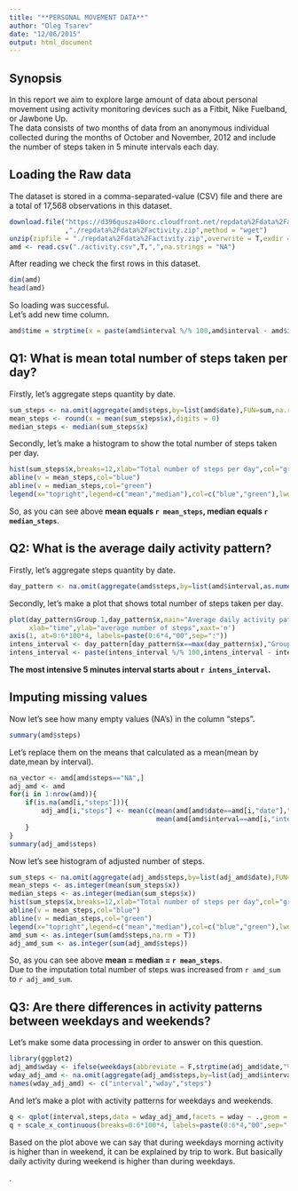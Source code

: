 ```yaml
---
title: "**PERSONAL MOVEMENT DATA**"
author: "Oleg Tsarev"
date: "12/06/2015"
output: html_document
---
```


## **Synopsis**
In this report we aim to explore large amount of data about personal movement using activity monitoring devices such as a Fitbit, Nike Fuelband, or Jawbone Up.  
The data consists of two months of data from an anonymous individual collected during the months of October and November, 2012 and include the number of steps taken in 5 minute intervals each day.  
  
## **Loading the Raw data**
The dataset is stored in a comma-separated-value (CSV) file and there are a total of 17,568 observations in this dataset.  
```r
download.file("https://d396qusza40orc.cloudfront.net/repdata%2Fdata%2Factivity.zip"
              ,"./repdata%2Fdata%2Factivity.zip",method = "wget")
unzip(zipfile = "./repdata%2Fdata%2Factivity.zip",overwrite = T,exdir = "./")
amd <- read.csv("./activity.csv",T,",",na.strings = "NA")
```
After reading we check the first rows in this dataset.
```r
dim(amd)
head(amd)
```
So loading was successful.  
Let's add new time column.  
```r
amd$time = strptime(x = paste(amd$interval %/% 100,amd$interval - amd$interval %/% 100 * 100),format = "%H %M")
```

## **Q1: What is mean total number of steps taken per day?**
Firstly, let's aggregate steps quantity by date.
```r
sum_steps <- na.omit(aggregate(amd$steps,by=list(amd$date),FUN=sum,na.rm=T))
mean_steps <- round(x = mean(sum_steps$x),digits = 0)
median_steps <- median(sum_steps$x)
```
Secondly, let's make a histogram to show the total number of steps taken per day.
```r
hist(sum_steps$x,breaks=12,xlab="Total number of steps per day",col="grey",main="Histogram of total number of steps per day")
abline(v = mean_steps,col="blue")
abline(v = median_steps,col="green")
legend(x="topright",legend=c("mean","median"),col=c("blue","green"),lwd=3,bty="n")
```
  
So, as you can see above **mean equals `r mean_steps`, median equals `r median_steps`**.  

## **Q2: What is the average daily activity pattern?**
Firstly, let's aggregate steps quantity by date.
```r
day_pattern <- na.omit(aggregate(amd$steps,by=list(amd$interval,as.numeric(amd$time)),FUN=mean,na.rm=T))
```
Secondly, let's make a plot that shows total number of steps taken per day.
```r
plot(day_pattern$Group.1,day_pattern$x,main="Average daily activity pattern",type="l",
     xlab="time",ylab="average number of steps",xaxt='n')
axis(1, at=0:6*100*4, labels=paste(0:6*4,"00",sep=":"))
intens_interval <- day_pattern[day_pattern$x==max(day_pattern$x),"Group.1"]
intens_interval <- paste(intens_interval %/% 100,intens_interval - intens_interval %/% 100 * 100,sep=":")
```
**The most intensive 5 minutes interval starts about `r intens_interval`.**  

## **Imputing missing values**
Now let's see how many empty values (NA's) in the column "steps".
```r
summary(amd$steps)
```
Let's replace them on the means that calculated as a mean(mean by date,mean by interval).
```r
na_vector <- amd[amd$steps=="NA",]
adj_amd <- amd
for(i in 1:nrow(amd)){
    if(is.na(amd[i,"steps"])){
        adj_amd[i,"steps"] <- mean(c(mean(amd[amd$date==amd[i,"date"],"steps"],na.rm=T),
                                     mean(amd[amd$interval==amd[i,"interval"],"steps"],na.rm=T)),na.rm=T)
    }
}
summary(adj_amd$steps)
```
Now let's see histogram of adjusted number of steps.  
```r
sum_steps <- na.omit(aggregate(adj_amd$steps,by=list(adj_amd$date),FUN=sum,na.rm=T))
mean_steps <- as.integer(mean(sum_steps$x))
median_steps <- as.integer(median(sum_steps$x))
hist(sum_steps$x,breaks=12,xlab="Total number of steps per day",col="grey",main="Histogram of total number of steps per day")
abline(v = mean_steps,col="blue")
abline(v = median_steps,col="green")
legend(x="topright",legend=c("mean","median"),col=c("blue","green"),lwd=3,bty="n")
amd_sum <- as.integer(sum(amd$steps,na.rm = T))
adj_amd_sum <- as.integer(sum(adj_amd$steps))
```
  
So, as you can see above **mean = median = `r mean_steps`**.  
Due to the imputation total number of steps was increased from `r amd_sum` to `r adj_amd_sum`.  

## **Q3: Are there differences in activity patterns between weekdays and weekends?**
Let's make some data processing in order to answer on this question.
```r
library(ggplot2)
adj_amd$wday <- ifelse(weekdays(abbreviate = F,strptime(adj_amd$date,"%Y-%m-%d")) %in% c("Saturday","Sunday"),"weekend","weekday")
wday_adj_amd <- na.omit(aggregate(adj_amd$steps,by=list(adj_amd$interval,adj_amd$wday),FUN=mean,na.rm=T))
names(wday_adj_amd) <- c("interval","wday","steps")
```
And let's make a plot with activity patterns for weekdays and weekends.
``` r
q <- qplot(interval,steps,data = wday_adj_amd,facets = wday ~ .,geom = "line",main="Activity patterns")
q + scale_x_continuous(breaks=0:6*100*4, labels=paste(0:6*4,"00",sep=":"))
```

Based on the plot above we can say that during weekdays morning activity is higher than in weekend, it can be explained by trip to work.
But basically daily activity during weekend is higher than during weekdays.
  
  

  
  
  
 .